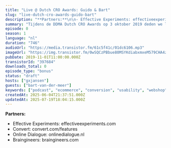 ```yaml
---
title: "Live @ Dutch CRO Awards: Guido & Bart"
slug: "live-dutch-cro-awards-guido-bart"
description: "**Partners:**\n\n- Effective Experiments: effectiveexperiments.com\n- Convert: convert.com/features\n- Online Dialogue: onlinedialogue.nl\n- Braingineers: braingineers.com"
summary: "Tijdens de DDMA Dutch CRO Awards op 3 oktober 2019 deden we live verslag vanaf het event.\r\n\r\nIn deze clip hebben Guido en Bart even een onderonsje :)"
episode: 0
season: 1
language: "nl"
duration: "746"
audioUrl: "https://media.transistor.fm/61c5f41c/01dc6106.mp3"
imageUrl: "https://img.transistor.fm/0wSQCzPBbue80MSYKdiabxmxeM579CHA4zhFfWmhHpo/rs:fill:3000:3000:1/q:60/aHR0cHM6Ly9pbWct/dXBsb2FkLXByb2R1/Y3Rpb24udHJhbnNp/c3Rvci5mbS9lcGlz/b2RlLzM5NzY4NC8x/NjA1MDQxMDg3LWFy/dHdvcmsuanBn.webp"
pubDate: 2019-11-01T11:00:00.000Z
transistorId: "397684"
downloads_total: 0
episode_type: "bonus"
status: "draft"
hosts: ["gxjansen"]
guests: ["bart-van-der-meer"]
keywords: ["podcast", "ecommerce", "conversion", "usability", "webshop", "english"]
createdAt: 2025-06-04T21:37:51.000Z
updatedAt: 2025-07-19T18:04:15.000Z
---
```


**Partners:**

- Effective Experiments: effectiveexperiments.com
- Convert: convert.com/features
- Online Dialogue: onlinedialogue.nl
- Braingineers: braingineers.com
